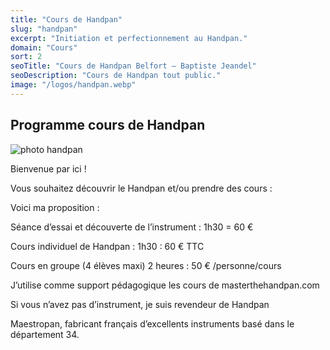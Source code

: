 ```yaml
---
title: "Cours de Handpan"
slug: "handpan"
excerpt: "Initiation et perfectionnement au Handpan."
domain: "Cours"
sort: 2
seoTitle: "Cours de Handpan Belfort — Baptiste Jeandel"
seoDescription: "Cours de Handpan tout public."
image: "/logos/handpan.webp"
---
```

## Programme cours de Handpan

![photo handpan](/images/cours-de-handpan/cours-de-handpan.webp)

Bienvenue par ici !

Vous souhaitez découvrir le Handpan et/ou prendre des cours :

Voici ma proposition :

Séance d’essai et découverte de l’instrument : 1h30 = 60 €

Cours individuel de Handpan : 1h30 : 60 € TTC

Cours en groupe (4 élèves maxi) 2 heures : 50 € /personne/cours

J’utilise comme support pédagogique les cours de masterthehandpan.com

Si vous n’avez pas d’instrument, je suis revendeur de Handpan

Maestropan, fabricant français d’excellents instruments basé dans le département 34.